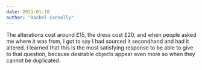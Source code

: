 ```yaml
---
date: 2021-01-10
author: "Rachel Connolly"
---
```


The alterations cost around £15, the dress cost £20, and when people asked me where it was from, I got to say I had sourced it secondhand and had it altered. I learned that this is the most satisfying response to be able to give to that question, because desirable objects appear even more so when they cannot be duplicated.

